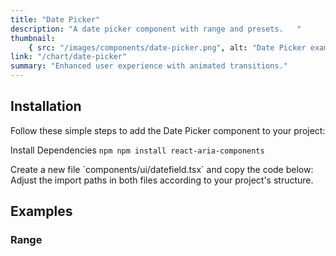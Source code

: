 ```yaml
---
title: "Date Picker"
description: "A date picker component with range and presets.   "
thumbnail:
    { src: "/images/components/date-picker.png", alt: "Date Picker example" }
link: "/chart/date-picker"
summary: "Enhanced user experience with animated transitions."
---
```


<ComponentPreview name="date-picker-demo" />

## Installation

Follow these simple steps to add the Date Picker component to your project:

<Steps>

<Step>Install Dependencies</Step>
```npm npm install react-aria-components ```

<Step>
    Create a new file `components/ui/datefield.tsx` and copy the code below:
</Step>

<CollapsibleSource name="datefield" />

<Step>
    Adjust the import paths in both files according to your project's structure.
</Step>

</Steps>

## Examples

### Range

<ComponentPreview name="date-picker-range" />
